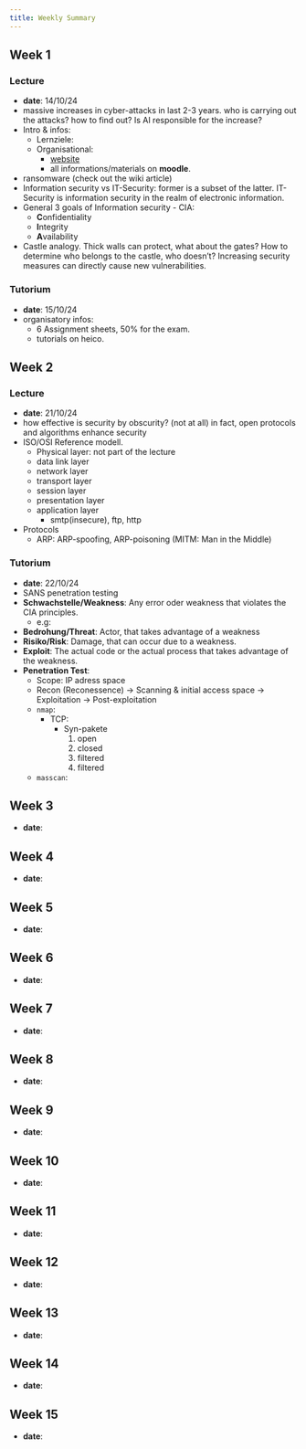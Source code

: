 ```yaml
---
title: Weekly Summary
---
```


## Week 1

### Lecture

* **date**: 14/10/24 
* massive increases in cyber-attacks in last 2-3 years. 
  who is carrying out the attacks? how to find out? 
  Is AI responsible for the increase? 
* Intro & infos:
  * Lernziele:
  * Organisational:
    * [website](https://emcl.iwr.uni-heidelberg.de)
    * all informations/materials on **moodle**. 
* ransomware (check out the wiki article)
* Information security vs IT-Security: former is a subset of
  the latter. IT-Security is information security in the realm
  of electronic information.
* General 3 goals of Information security - CIA: 
  * **C**onfidentiality
  * **I**ntegrity
  * **A**vailability
* Castle analogy. Thick walls can protect, what about the gates?
  How to determine who belongs to the castle, who doesn't? 
  Increasing security measures can directly cause new vulnerabilities. 

### Tutorium

* **date**: 15/10/24
* organisatory infos:
  * 6 Assignment sheets, 50% for the exam. 
  * tutorials on heico. 

## Week 2

### Lecture

* **date**: 21/10/24
* how effective is security by obscurity? (not at all)
  in fact, open protocols and algorithms enhance security
* ISO/OSI Reference modell. 
  * Physical layer: not part of the lecture
  * data link layer
  * network layer
  * transport layer 
  * session layer
  * presentation layer
  * application layer
    * smtp(insecure), ftp, http
* Protocols 
  * ARP: ARP-spoofing, ARP-poisoning (MITM: Man in the Middle)

### Tutorium

* **date**: 22/10/24
* SANS penetration testing
* **Schwachstelle/Weakness**: Any error oder weakness that violates the
  CIA principles.  
  * e.g: 
* **Bedrohung/Threat**: Actor, that takes advantage of a weakness
* **Risiko/Risk**: Damage, that can occur due to a weakness. 
* **Exploit**: The actual code or the actual process that takes advantage of the weakness.
* **Penetration Test**: 
  * Scope: IP adress space
  * Recon (Reconessence) $\rightarrow$ Scanning & initial access space $\rightarrow$ Exploitation $\rightarrow$ Post-exploitation
  * `nmap`: 
    * TCP:
      * Syn-pakete
        1. open
        2. closed
        3. filtered
        4. filtered 
  * `masscan`:  

## Week 3

* **date**: 


## Week 4

* **date**: 


## Week 5

* **date**: 


## Week 6

* **date**: 


## Week 7

* **date**: 


## Week 8

* **date**: 


## Week 9

* **date**: 


## Week 10

* **date**: 


## Week 11

* **date**: 


## Week 12

* **date**: 


## Week 13

* **date**: 


## Week 14

* **date**: 


## Week 15

* **date**: 


